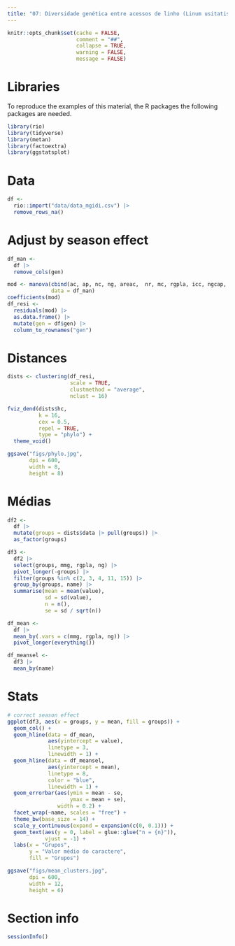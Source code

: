 ```yaml
---
title: "07: Diversidade genética entre acessos de linho (Linum usitatissimum, L.) baseada em caracteres morfoagronômicos"
---
```


```r
knitr::opts_chunk$set(cache = FALSE,
                      comment = "##",
                      collapse = TRUE,
                      warning = FALSE,
                      message = FALSE)

```


# Libraries

To reproduce the examples of this material, the R packages the following packages are needed.

```r
library(rio)
library(tidyverse)
library(metan)
library(factoextra)
library(ggstatsplot)
```


# Data
```r
df <- 
  rio::import("data/data_mgidi.csv") |> 
  remove_rows_na()


```

# Adjust by season effect
```r
df_man <- 
  df |> 
  remove_cols(gen)

mod <- manova(cbind(ac, ap, nc, ng, areac,  nr, mc, rgpla, icc, ngcap, mmg) ~ 0 + epoca,
              data = df_man)
coefficients(mod)
df_resi <- 
  residuals(mod) |> 
  as.data.frame() |> 
  mutate(gen = df$gen) |> 
  column_to_rownames("gen")
```



# Distances
```r
dists <- clustering(df_resi,
                    scale = TRUE,
                    clustmethod = "average",
                    nclust = 16)

fviz_dend(dists$hc,
          k = 16,
          cex = 0.5,
          repel = TRUE,
          type = "phylo") +
  theme_void()

ggsave("figs/phylo.jpg",
       dpi = 600,
       width = 8,
       height = 8)
```


# Médias
```r
df2 <- 
  df |>
  mutate(groups = dists$data |> pull(groups)) |> 
  as_factor(groups)

df3 <- 
  df2 |> 
  select(groups, mmg, rgpla, ng) |> 
  pivot_longer(-groups) |> 
  filter(groups %in% c(2, 3, 4, 11, 15)) |> 
  group_by(groups, name) |> 
  summarise(mean = mean(value),
            sd = sd(value),
            n = n(),
            se = sd / sqrt(n))

df_mean <- 
  df |> 
  mean_by(.vars = c(mmg, rgpla, ng)) |> 
  pivot_longer(everything())

df_meansel <- 
  df3 |> 
  mean_by(name)

```



# Stats
```r
# correct season effect
ggplot(df3, aes(x = groups, y = mean, fill = groups)) +
  geom_col() +
  geom_hline(data = df_mean,
             aes(yintercept = value),
             linetype = 3,
             linewidth = 1) +
  geom_hline(data = df_meansel,
             aes(yintercept = mean),
             linetype = 8,
             color = "blue",
             linewidth = 1) +
  geom_errorbar(aes(ymin = mean - se,
                    ymax = mean + se),
                width = 0.2) +
  facet_wrap(~name, scales = "free") +
  theme_bw(base_size = 14) +
  scale_y_continuous(expand = expansion(c(0, 0.1))) +
  geom_text(aes(y = 0, label = glue::glue("n = {n}")),
            vjust = -1) +
  labs(x = "Grupos",
       y = "Valor médio do caractere",
       fill = "Grupos")

ggsave("figs/mean_clusters.jpg",
       dpi = 600,
       width = 12,
       height = 6)

```


# Section info
```r
sessionInfo()
```

